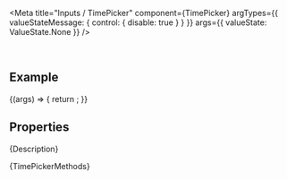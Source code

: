 
<Meta
  title="Inputs / TimePicker"
  component={TimePicker}
  argTypes={{
    valueStateMessage: { control: { disable: true } }
  }}
  args={{
    valueState: ValueState.None
  }}
/>

<DocsHeader since="0.9.0" />

<br />

## Example

<Canvas>
  <Story name="Default">
    {(args) => {
      return <TimePicker {...args} />;
    }}
  </Story>
</Canvas>

## Properties

<ArgsTableWithNote story="." />

<Markdown>{Description}</Markdown>

<Markdown>{TimePickerMethods}</Markdown>

<Footer />
